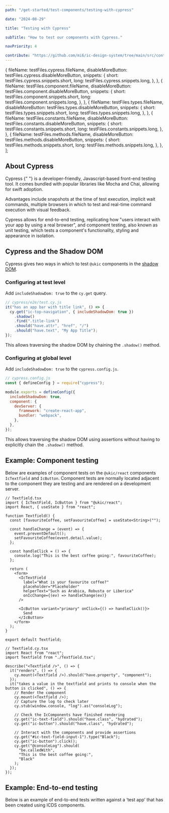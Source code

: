 ```yaml
---
path: "/get-started/test-components/testing-with-cypress"

date: "2024-08-29"

title: "Testing with Cypress"

subTitle: "How to test our components with Cypress."

navPriority: 4

contribute: "https://github.com/mi6/ic-design-system/tree/main/src/content/structured/get-started/testing-with-cypress.mdx"
---
```



  {
    fileName: testFiles.cypress.fileName,
    disableMoreButton: testFiles.cypress.disableMoreButton,
    snippets: {
      short: testFiles.cypress.snippets.short,
      long: testFiles.cypress.snippets.long,
    },
  },
  {
    fileName: testFiles.component.fileName,
    disableMoreButton: testFiles.component.disableMoreButton,
    snippets: {
      short: testFiles.component.snippets.short,
      long: testFiles.component.snippets.long,
    },
  },
  {
    fileName: testFiles.types.fileName,
    disableMoreButton: testFiles.types.disableMoreButton,
    snippets: {
      short: testFiles.types.snippets.short,
      long: testFiles.types.snippets.long,
    },
  },
  {
    fileName: testFiles.constants.fileName,
    disableMoreButton: testFiles.constants.disableMoreButton,
    snippets: {
      short: testFiles.constants.snippets.short,
      long: testFiles.constants.snippets.long,
    },
  },
  {
    fileName: testFiles.methods.fileName,
    disableMoreButton: testFiles.methods.disableMoreButton,
    snippets: {
      short: testFiles.methods.snippets.short,
      long: testFiles.methods.snippets.long,
    },
  },
];

## About Cypress

<p>
  <ic-link
    target="_blank"
    href="https://www.cypress.io/"
    rel="noreferer noopener nofollow"
  >
    Cypress
  </ic-link>{" "}
  is a developer-friendly, Javascript-based front-end testing tool. It comes
  bundled with popular libraries like Mocha and Chai, allowing for swift
  adoption.
</p>
<p>
  Advantages include snapshots at the time of test execution, implicit wait
  commands, multiple browsers in which to test and real-time command execution
  with visual feedback.
</p>

Cypress allows for end-to-end testing, replicating how "users interact with your app by using a real browser", and component testing, also known as unit testing, which tests a component's functionality, styling and appearance in isolation.

## Cypress and the Shadow DOM

Cypress gives two ways in which to test `@ukic` components in the [shadow DOM](/get-started/test-components#how-weve-built-the-components).

### Configuring at test level

Add `includeShadowDom: true` to the `cy.get` query.

```js
// cypress/e2e/test.cy.js
it("has an app bar with title link", () => {
  cy.get("ic-top-navigation", { includeShadowDom: true })
    .shadow()
    .find(".title-link")
    .should("have.attr", "href", "/")
    .should("have.text", "My App Title");
});
```

This allows traversing the shadow DOM by chaining the `.shadow()` method.

### Configuring at global level

Add `includeShadowDom: true` to the `cypress.config.js`.

```js
// cypress.config.js
const { defineConfig } = require("cypress");

module.exports = defineConfig({
  includeShadowDom: true,
  component: {
    devServer: {
      framework: "create-react-app",
      bundler: "webpack",
    },
  },
});
```

This allows traversing the shadow DOM using assertions without having to explicitly chain the `.shadow()` method.

## Example: Component testing

Below are examples of component tests on the `@ukic/react` components `IcTextfield` and `IcButton`. Component tests are normally located adjacent to the component they are testing and are rendered on a development server.

```tsx
// Textfield.tsx
import { IcTextField, IcButton } from "@ukic/react";
import React, { useState } from "react";

function Textfield() {
  const [favouriteCoffee, setFavouriteCoffee] = useState<String>("");

  const handleChange = (event) => {
    event.preventDefault();
    setFavouriteCoffee(event.detail.value);
  };

  const handleClick = () => {
    console.log("This is the best coffee going:", favouriteCoffee);
  };

  return (
    <form>
      <IcTextField
        label="What is your favourite coffee?"
        placeholder="Placeholder"
        helperText="Such as Arabica, Robusta or Liberica"
        onIcChange={(ev) => handleChange(ev)}
      />

      <IcButton variant="primary" onClick={() => handleClick()}>
        Send
      </IcButton>
    </form>
  );
}

export default Textfield;
```

```tsx
// Textfield.cy.tsx
import React from "react";
import Textfield from "./Textfield.tsx";

describe("<Textfield />", () => {
  it("renders", () => {
    cy.mount(<Textfield />).should("have.property", "component");
  });
  it("takes a value in the textfield and prints to console when the button is clicked", () => {
    // Render the component
    cy.mount(<Textfield />);
    // Capture the log to check later
    cy.stub(window.console, "log").as("consoleLog");

    // Check the IcComponents have finished rendering
    cy.get("ic-text-field").should("have.class", "hydrated");
    cy.get("ic-button").should("have.class", "hydrated");

    // Interact with the components and provide assertions
    cy.get("#ic-text-field-input-1").type("Black");
    cy.get("ic-button").click();
    cy.get("@consoleLog").should(
      "be.calledWith",
      "This is the best coffee going:",
      "Black"
    );
  });
});
```

## Example: End-to-end testing

Below is an example of end-to-end tests written against a ‘test app’ that has been created using ICDS components.

<ComponentTesting snippetArray={snippetArray} />
